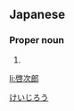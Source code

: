 ==Japanese==
{{ja-kanjitab|啓|次|郎}}

===Proper noun===
{{ja-pos|proper|けいじろう}}

# {{given name|male|lang=ja}}

[[Category:Japanese male given names|けいじろう]]

[[li:啓次郎]]